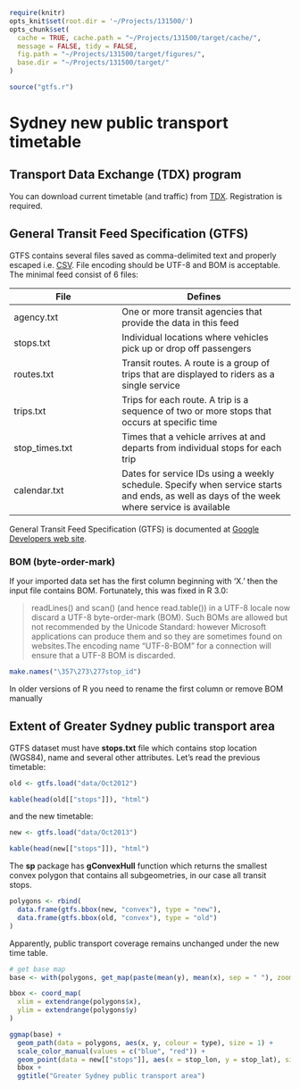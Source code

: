 ```r
require(knitr)
opts_knit$set(root.dir = '~/Projects/131500/')
opts_chunk$set(
  cache = TRUE, cache.path = "~/Projects/131500/target/cache/",
  message = FALSE, tidy = FALSE,
  fig.path = "~/Projects/131500/target/figures/",
  base.dir = "~/Projects/131500/target/"
)

source("gtfs.r")
```

Sydney new public transport timetable
====================================

Transport Data Exchange (TDX) program
-------------------------------------
You can download current timetable (and traffic) from [TDX](https://tdx.131500.com.au/). Registration is required.

General Transit Feed Specification (GTFS)
-----------------------------------------
GTFS contains several files saved as comma-delimited text and properly escaped i.e. [CSV](http://tools.ietf.org/html/rfc4180). File encoding should be UTF-8 and BOM is acceptable. The minimal feed consist of 6 files:

File | Defines
-----|--------
agency.txt | One or more transit agencies that provide the data in this feed
stops.txt | Individual locations where vehicles pick up or drop off passengers
routes.txt | Transit routes. A route is a group of trips that are displayed to riders as a single service
trips.txt | Trips for each route. A trip is a sequence of two or more stops that occurs at specific time
stop_times.txt | Times that a vehicle arrives at and departs from individual stops for each trip
calendar.txt | Dates for service IDs using a weekly schedule. Specify when service starts and ends, as well as days of the week where service is available

General Transit Feed Specification (GTFS) is documented at [Google Developers web site](https://developers.google.com/transit/gtfs/reference).

### BOM (byte-order-mark)
If your imported data set has the first column beginning with 'X.' then the input file contains BOM. Fortunately, this was fixed in R 3.0:

> readLines() and scan() (and hence read.table()) in a UTF-8 locale now discard a UTF-8 byte-order-mark (BOM). Such BOMs are allowed but not recommended by the Unicode Standard: however Microsoft applications can produce them and so they are sometimes found on websites.The encoding name "UTF-8-BOM" for a connection will ensure that a UTF-8 BOM is discarded.

```r
make.names("\357\273\277stop_id")
```

In older versions of R you need to rename the first column or remove BOM manually 

Extent of Greater Sydney public transport area
----------------------------------------------
GTFS dataset must have **stops.txt** file which contains stop location (WGS84), name and several other attributes. Let's read the previous timetable:
```r
old <- gtfs.load("data/Oct2012")
```

```r
kable(head(old[["stops"]]), "html")
```

and the new timetable:

```r
new <- gtfs.load("data/Oct2013")
```

```r
kable(head(new[["stops"]]), "html")
```

The **sp** package has **gConvexHull** function which returns the smallest convex polygon that contains all subgeometries, in our case all transit stops.

```r
polygons <- rbind(
  data.frame(gtfs.bbox(new, "convex"), type = "new"),
  data.frame(gtfs.bbox(old, "convex"), type = "old")
)
```
Apparently, public transport coverage remains unchanged under the new time table.
```r
# get base map
base <- with(polygons, get_map(paste(mean(y), mean(x), sep = " "), zoom = 7, color = "bw"))

bbox <- coord_map(
  xlim = extendrange(polygons$x), 
  ylim = extendrange(polygons$y)
)

ggmap(base) + 
  geom_path(data = polygons, aes(x, y, colour = type), size = 1) +
  scale_color_manual(values = c("blue", "red")) +
  geom_point(data = new[["stops"]], aes(x = stop_lon, y = stop_lat), size = 0.5, colour = "black") + # transit stops in black
  bbox +
  ggtitle("Greater Sydney public transport area")
```


